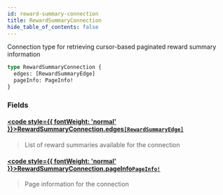 ```yaml
---
id: reward-summary-connection
title: RewardSummaryConnection
hide_table_of_contents: false
---
```








Connection type for retrieving cursor-based paginated reward summary information

```graphql
type RewardSummaryConnection {
  edges: [RewardSummaryEdge]
  pageInfo: PageInfo!
}
```


### Fields

#### [<code style={{ fontWeight: 'normal' }}>RewardSummaryConnection.<b>edges</b></code>](#)<Bullet />[`[RewardSummaryEdge]`](/docs/testnet/graphql/objects/reward-summary-edge) <Badge class="secondary" text="list"/> <Badge class="secondary" text="object"/>
> List of reward summaries available for the connection
> 

#### [<code style={{ fontWeight: 'normal' }}>RewardSummaryConnection.<b>pageInfo</b></code>](#)<Bullet />[`PageInfo!`](/docs/testnet/graphql/objects/page-info) <Badge class="secondary" text="non-null"/> <Badge class="secondary" text="object"/>
> Page information for the connection
> 





